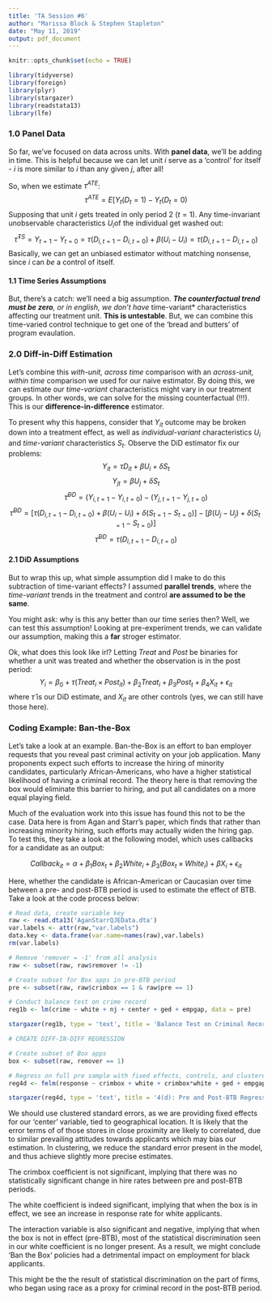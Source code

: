 ```yaml
---
title: 'TA Session #6'
author: "Marissa Block & Stephen Stapleton"
date: "May 11, 2019"
output: pdf_document
---
```


```r
knitr::opts_chunk$set(echo = TRUE)

library(tidyverse)
library(foreign)
library(plyr)
library(stargazer)
library(readstata13)
library(lfe)
```

### 1.0 Panel Data

So far, we've focused on data across units. With **panel data**, we'll be adding in time. This is helpful because we can let unit $i$ serve as a 'control' for itself - $i$ is more similar to $i$ than any given $j$, after all!

So, when we estimate $\tau^{ATE}$:
$$\tau^{ATE}=E[Y_t(D_t=1)-Y_t(D_t=0)$$
Supposing that unit $i$ gets treated in only period 2 ($t=1$). Any time-invariant unobservable characteristics $U_i$of the individual get washed out:
$$\hat{\tau}^{TS}={Y}_{t=1}-{Y}_{t=0}=\tau(D_{i,t=1}-D_{i,t=0})+\beta(U_i-U_i)=\tau(D_{i,t=1}-D_{i,t=0})$$
Basically, we can get an unbiased estimator without matching nonsense, since $i$ can *be* a control of itself.

#### 1.1 Time Series Assumptions

But, there's a catch: we'll need a big assumption. ***The counterfactual trend must be zero**, or in english, we don't have *time-variant* characteristics affecting our treatment unit. **This is untestable**. But, we can combine this time-varied control technique to get one of the 'bread and butters' of program evaulation.

### 2.0 Diff-in-Diff Estimation

Let's combine this *with-unit, across time* comparison with an *across-unit, within time* comparison we used for our naive estimator. By doing this, we can estimate our *time-variant* characteristics might vary in our treatment groups. In other words, we can solve for the missing counterfactual (!!!). This is our **difference-in-difference** estimator.

To present why this happens, consider that $Y_{it}$ outcome may be broken down into a treatment effect, as well as *individual-variant* characteristics $U_i$ and *time-variant* characteristics $S_t$. Observe the DiD estimator fix our problems:
$$Y_{it}=\tau D_{it}+\beta U_i + \delta S_t$$
$$Y_{jt}=\beta U_j + \delta S_t$$
$$\hat{\tau}^{DD}=(Y_{i,t=1}-Y_{i,t=0})-(Y_{j,t=1}-Y_{j,t=0})$$
$$\hat{\tau}^{DD}=[\tau(D_{i,t=1}-D_{i,t=0})+\beta(U_i-U_i) + \delta(S_{t=1}-S_{t=0})]-[\beta(U_j-U_j) + \delta(S_{t=1}-S_{t=0})]$$
$$\hat{\tau}^{DD}=\tau(D_{i,t=1}-D_{i,t=0})$$

#### 2.1 DiD Assumptions

But to wrap this up, what simple assumption did I make to do this subtraction of time-variant effects? I assumed **parallel trends**, where the *time-variant* trends in the treatment and control **are assumed to be the same**.

You might ask: why is this any better than our time series then? Well, we can test this assumption! Looking at pre-experiment trends, we can validate our assumption, making this a **far** stroger estimator.

Ok, what does this look like irl? Letting $Treat$ and $Post$ be binaries for whether a unit was treated and whether the observation is in the post period: 
$$Y_i=\beta_0+\tau(Treat_i\times Post_{it})+\beta_2 Treat_i + \beta_3 Post_t + \beta_4 X_{it} + \epsilon_{it}$$
where $\hat\tau$ is our DiD estimate, and $X_{it}$ are other controls (yes, we can still have those here).

### Coding Example: Ban-the-Box

Let's take a look at an example. Ban-the-Box is an effort to ban employer requests that you reveal past criminal activity on your job application. Many proponents expect such efforts to increase the hiring of minority candidates, particularly African-Americans, who have a higher statistical likelihood of having a criminal record. The theory here is that removing the box would eliminate this barrier to hiring, and put all candidates on a more equal playing field.

Much of the evaluation work into this issue has found this not to be the case. Data here is from Agan and Starr's paper, which finds that rather than increasing minority hiring, such efforts may actually widen the hiring gap. To test this, they take a look at the following model, which uses callbacks for a candidate as an output:

$$Callback_{it}=\alpha+\beta_1 Box_t + \beta_2 White_i + \beta_3(Box_t \times White_i) + \beta X_i + \epsilon_{it} $$

Here, whether the candidate is African-American or Caucasian over time between a pre- and post-BTB period is used to estimate the effect of BTB. Take a look at the code process below:

```r

# Read data, create variable key
raw <- read.dta13('AganStarrQJEData.dta')
var.labels <- attr(raw,"var.labels")
data.key <- data.frame(var.name=names(raw),var.labels)
rm(var.labels)

# Remove 'remover = -1' from all analysis
raw <- subset(raw, raw$remover != -1)

# Create subset for Box apps in pre-BTB period
pre <- subset(raw, raw$crimbox == 1 & raw$pre == 1)

# Conduct balance test on crime record
reg1b <- lm(crime ~ white + nj + center + ged + empgap, data = pre)

stargazer(reg1b, type = 'text', title = 'Balance Test on Criminal Record, Pre-Period')

# CREATE DIFF-IN-DIFF REGRESSION

# Create subset of Box apps
box <- subset(raw, remover == 1)

# Regress on full pre sample with fixed effects, controls, and clustered SEs
reg4d <- felm(response ~ crimbox + white + crimbox*white + ged + empgap | center, cluster = 'center', data = box)

stargazer(reg4d, type = 'text', title = '4(d): Pre and Post-BTB Regression on Response with Clustered Standard Errors')
```

We should use clustered standard errors, as we are providing fixed effects for our 'center' variable, tied to geographical location. It is likely that the error terms of of those stores in close proximity are likely to correlated, due to similar prevailing attitudes towards applicants which may bias our estimation. In clustering, we reduce the standard error present in the model, and thus achieve slightly more precise estimates.

The crimbox coefficient is not significant, implying that there was no statistically significant change in hire rates between pre and post-BTB periods.

The white coefficient is indeed significant, implying that when the box is in effect, we see an increase in response rate for white applicants.

The interaction variable is also significant and negative, implying that when the box is not in effect (pre-BTB), most of the statistical discrimination seen in our white coefficient is no longer present. As a result, we might conclude 'Ban the Box' policies had a detrimental impact on employment for black applicants. 

This might be the the result of statistical discrimination on the part of firms, who began using race as a proxy for criminal record in the post-BTB period.